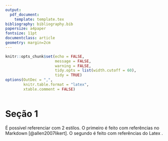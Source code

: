 ```yaml
---
output: 
  pdf_document:
    template: template.tex 
bibliography: bibliography.bib
papersize: a4paper
fontsize: 11pt
documentclass: article
geometry: margin=2cm
---
```


```r
knitr::opts_chunk$set(echo = FALSE, 
                      message = FALSE,
                      warning = FALSE,
                      tidy.opts = list(width.cutoff = 60),
                      tidy = TRUE)
options(OutDec = ",", 
        knitr.table.format = "latex", 
        xtable.comment = FALSE)
```

```r

```



\begin{titlepage} 

\begin{center} 
{\large Universidade Estadual de Campinas}\\[0.2cm] 
{\large Instituto de Matemática, Estatística e Computação Científica}\\[0.2cm] 
{\large Departamento de Estatística - MEXXX}\\[4cm]

{\bf \huge Título: }\\
{\bf \Large Subtítulo}\\[6cm]


{\large Grupo}\\[0.2cm]
{\large Victor 206493, Lixo 123456}\\[0.2cm]
{\large Prof. Dr. cuzao}\\[6cm]

{\large Campinas}\\[0.2cm]
{\large 2018}
\end{center}

\end{titlepage}


\begin{abstract}
Texto resumo.
\end{abstract}


# Seção 1

É possível referenciar com 2 estilos. O primeiro é feito com referências no Markdown [@allen2007likert]. O segundo é feito com referências do Latex \cite{derrick2017comparing}.


\bibliographystyle{plain}
\bibliography{bibliography}

